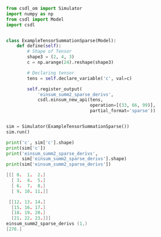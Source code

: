 ```py
from csdl_om import Simulator
import numpy as np
from csdl import Model
import csdl


class ExampleTensorSummationSparse(Model):
    def define(self):
        # Shape of Tensor
        shape3 = (2, 4, 3)
        c = np.arange(24).reshape(shape3)

        # Declaring tensor
        tens = self.declare_variable('c', val=c)

        self.register_output(
            'einsum_summ2_sparse_derivs',
            csdl.einsum_new_api(tens,
                                operation=[(33, 66, 99)],
                                partial_format='sparse'))


sim = Simulator(ExampleTensorSummationSparse())
sim.run()

print('c', sim['c'].shape)
print(sim['c'])
print('einsum_summ2_sparse_derivs',
      sim['einsum_summ2_sparse_derivs'].shape)
print(sim['einsum_summ2_sparse_derivs'])
```


```c (2, 4, 3)
[[[ 0.  1.  2.]
  [ 3.  4.  5.]
  [ 6.  7.  8.]
  [ 9. 10. 11.]]

 [[12. 13. 14.]
  [15. 16. 17.]
  [18. 19. 20.]
  [21. 22. 23.]]]
einsum_summ2_sparse_derivs (1,)
[276.]
```
